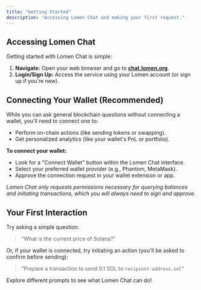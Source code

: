 ```yaml
---
title: "Getting Started"
description: "Accessing Lomen Chat and making your first request."
---
```


## Accessing Lomen Chat

Getting started with Lomen Chat is simple:

1.  **Navigate:** Open your web browser and go to [**chat.lomen.org**](https://chat.lomen.org).
2.  **Login/Sign Up:** Access the service using your Lomen account (or sign up if you're new).

## Connecting Your Wallet (Recommended)

While you can ask general blockchain questions without connecting a wallet, you'll need to connect one to:

- Perform on-chain actions (like sending tokens or swapping).
- Get personalized analytics (like your wallet's PnL or portfolio).

**To connect your wallet:**

- Look for a "Connect Wallet" button within the Lomen Chat interface.
- Select your preferred wallet provider (e.g., Phantom, MetaMask).
- Approve the connection request in your wallet extension or app.

_Lomen Chat only requests permissions necessary for querying balances and initiating transactions, which you will always need to sign and approve._

## Your First Interaction

Try asking a simple question:

> "What is the current price of Solana?"

Or, if your wallet is connected, try initiating an action (you'll be asked to confirm before sending):

> "Prepare a transaction to send 0.1 SOL to `recipient-address.sol`"

Explore different prompts to see what Lomen Chat can do!
